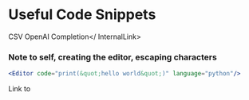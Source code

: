 # Useful Code Snippets

<InternalLink href="/wiki/notes/code/completioncsv">CSV OpenAI Completion</ InternalLink>

### Note to self, creating the editor, escaping characters

```jsx
<Editor code="print(&quot;hello world&quot;)" language="python"/>
```

<Editor code="print(&quot;hello world&quot;)" language="python"/>

Link to <InternalLink href="/wiki/notes/code/escapechars" children="tool to escape characters" />